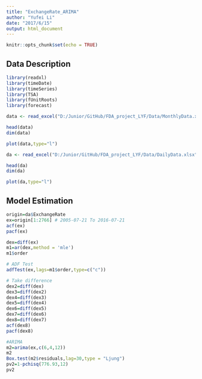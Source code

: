 ```yaml
---
title: "ExchangeRate_ARIMA"
author: "Yufei Li"
date: "2017/6/15"
output: html_document
---
```


```r
knitr::opts_chunk$set(echo = TRUE)
```
## Data Description
```r
library(readxl)
library(timeDate)
library(timeSeries)
library(TSA)
library(fUnitRoots)
library(forecast)

data <- read_excel("D:/Junior/GitHub/FDA_project_LYF/Data/MonthlyData.xls")

head(data)
dim(data)

plot(data,type="l")

da <- read_excel("D:/Junior/GitHub/FDA_project_LYF/Data/DailyData.xlsx")

head(da)
dim(da)

plot(da,type="l")
```

## Model Estimation
```r
origin=da$ExchangeRate
ex=origin[1:2766] # 2005-07-21 To 2016-07-21
acf(ex)
pacf(ex)

dex=diff(ex)
m1=ar(dex,method = 'mle')
m1$order

# ADF Test
adfTest(ex,lags=m1$order,type=c("c"))

# Take difference
dex2=diff(dex)
dex3=diff(dex2)
dex4=diff(dex3)
dex5=diff(dex4)
dex6=diff(dex5)
dex7=diff(dex6)
dex8=diff(dex7)
acf(dex8)
pacf(dex8)
```

```r
#ARIMA
m2=arima(ex,c(6,4,12))
m2
Box.test(m2$residuals,lag=30,type = "Ljung")
pv2=1-pchisq(776.93,12)
pv2

```


